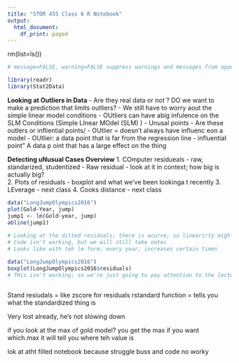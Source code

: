 ```yaml
---
title: "STOR 455 Class 6 R Notebook"
output:
  html_document:
    df_print: paged
---
```

 
 rm(list=ls())
```r
# message=FALSE, warning=FALSE suppress warnings and messages from appearing in knitted files

library(readr)
library(Stat2Data)
```
**Looking at Outliers in Data** 
- Are they real data or not ? DO we want to make a prediction that limits outliers? 
- We still have to worry aout the simple linear model conditions 
- OUtliers can have abig infulence on the SLM Conditions (Simple LInear MOdel (SLM) )
- Unusal points 
  - Are these outlers or infliential points/ 
  - OUtlier = doesn't always have influenc eon a model 
  - OUtlier: a data point that is far from the regression line 
  - influential point" A data p oint that has a large effect on the thing 
  
**Detecting uNusual Cases Overview** 
1. COmputer residueals 
  - raw, standarized, studentized
    - Raw residual - look at it in context; how big is actually big?  
2. Plots of residuals 
  - boxplot and what we've been lookinga t recently 
3. LEverage 
  - next class
4. Cooks distance 
  - next class 
  
```r
data("LongJumpOlympics2016")
plot(Gold~Year, jump)
jump1 <- lm(Gold~year, jump)
abline(jump1)
  
# Looking at the ditted residuals; there is acurve, so linearirty migh tbe an issue 
# Code isn't working, but we will still take notes 
# Looks like with teh lm form; every year, increases certain times 
```
```r
data("LongJumpOlympics2016")
boxplot(LongJumpOlympics2016$residuals)
# THis isn't working; so we're just going to pay attention to the lecture 
```

```r
```

Stand resiudals = like zscore for residuals 
rstandard function = tells you what the standardized thing is 

Very lost already, he's not slowing down 

if you look at the max of gold model? you get the max 
if you want which.max it will tell you where teh value is 

lok at atht filled notebook because struggle buss and code no worky 